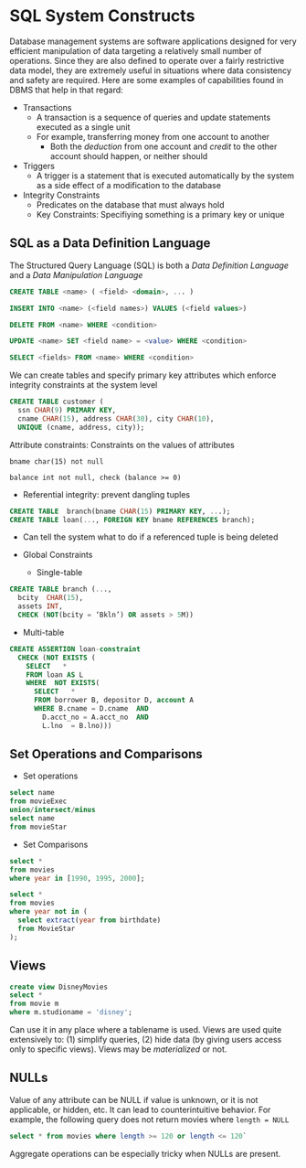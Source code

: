 # SQL System Constructs

Database management systems are software applications designed for very efficient manipulation of data targeting a relatively small number of operations. Since they are also defined to operate over a fairly restrictive data model, they are extremely useful in situations where data consistency and safety are required. Here are some examples of capabilities found in DBMS that help in that regard:

- Transactions
    - A transaction is a sequence of queries and update statements executed as a single unit
    - For example, transferring money from one account to another
        - Both the *deduction* from one account and *credit* to the other account should happen, or neither should

- Triggers
    - A trigger is a statement that is executed automatically by the system as a side effect of a modification to the database

- Integrity Constraints
    - Predicates on the database that must always hold
    - Key Constraints: Specifiying something is a primary key or unique

## SQL as a Data Definition Language

The Structured Query Language (SQL) is both a _Data Definition Language_ and a _Data Manipulation Language_

```sql
CREATE TABLE <name> ( <field> <domain>, ... )

INSERT INTO <name> (<field names>) VALUES (<field values>)

DELETE FROM <name> WHERE <condition>

UPDATE <name> SET <field name> = <value> WHERE <condition>

SELECT <fields> FROM <name> WHERE <condition>
```

We can create tables and specify primary key attributes which enforce integrity constraints at the system level

```sql
CREATE TABLE customer (
  ssn CHAR(9) PRIMARY KEY, 
  cname CHAR(15), address CHAR(30), city CHAR(10), 
  UNIQUE (cname, address, city)); 
```

Attribute constraints: Constraints on the values of attributes

`bname char(15) not null`

`balance int not null, check (balance >= 0)`
  
- Referential integrity: prevent dangling tuples

```sql
CREATE TABLE  branch(bname CHAR(15) PRIMARY KEY, ...);
CREATE TABLE loan(..., FOREIGN KEY bname REFERENCES branch);
```

- Can tell the system what to do if a referenced tuple is being deleted

- Global Constraints
  - Single-table

```sql
CREATE TABLE branch (...,
  bcity  CHAR(15), 
  assets INT, 
  CHECK (NOT(bcity = ‘Bkln’) OR assets > 5M))
```
        
  - Multi-table

```sql
CREATE ASSERTION loan-constraint
  CHECK (NOT EXISTS (
    SELECT   * 
    FROM loan AS L
    WHERE  NOT EXISTS(
      SELECT   *
      FROM borrower B, depositor D, account A
      WHERE B.cname = D.cname  AND
        D.acct_no = A.acct_no  AND
        L.lno  = B.lno)))
```

## Set Operations and Comparisons

- Set operations

```sql
select name 
from movieExec
union/intersect/minus
select name 
from movieStar
```

- Set Comparisons

```sql
select *
from movies
where year in [1990, 1995, 2000];

select *
from movies
where year not in (
  select extract(year from birthdate) 
  from MovieStar
);
```

## Views

```sql
create view DisneyMovies
select *
from movie m
where m.studioname = 'disney';
```

Can use it in any place where a tablename is used. Views are used quite extensively to: (1) simplify queries, (2) hide data (by giving users access only to specific views). Views may be *materialized* or not.

## NULLs

Value of any attribute can be NULL if value is unknown, or it is not applicable, or hidden, etc. It can lead to counterintuitive behavior. For example, the following query does not return movies where `length = NULL`

```sql
select * from movies where length >= 120 or length <= 120`
```

Aggregate operations can be especially tricky when NULLs are present.
